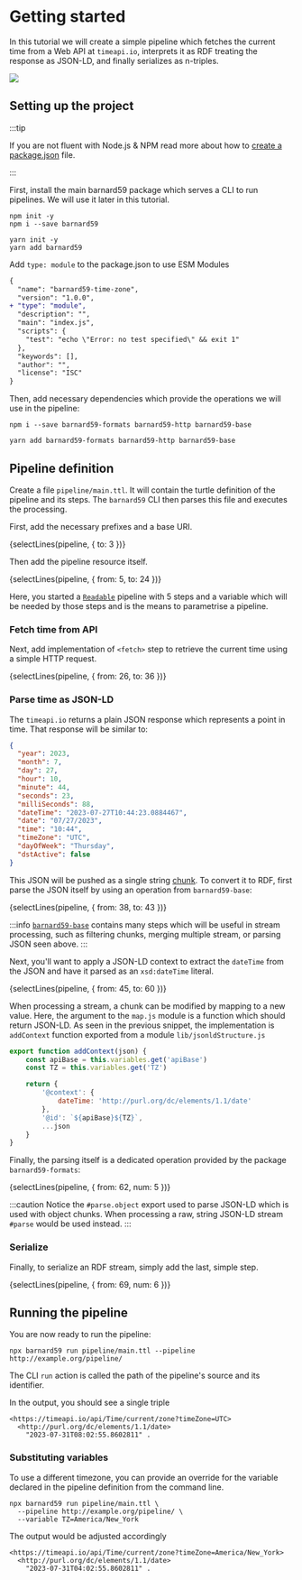 
# Getting started

In this tutorial we will create a simple pipeline which fetches the current time from a Web API at
`timeapi.io`, interprets it as RDF treating the response as JSON-LD, and finally serializes as n-triples.

![](first-pipeline-diagram.jpg)

## Setting up the project

:::tip

If you are not fluent with Node.js & NPM read more about how to [create a package.json](https://docs.npmjs.com/creating-a-package-json-file) file.

:::

First, install the main barnard59 package which serves a CLI to run pipelines. We will use it later in this tutorial.

<Tabs>
  <TabItem value="npm" label="NPM" default>

    npm init -y
    npm i --save barnard59

  </TabItem>
  <TabItem value="yarn" label="Yarn">

    yarn init -y
    yarn add barnard59

  </TabItem>
</Tabs>

Add `type: module` to the package.json to use ESM Modules

```diff
{
  "name": "barnard59-time-zone",
  "version": "1.0.0",
+ "type": "module",
  "description": "",
  "main": "index.js",
  "scripts": {
    "test": "echo \"Error: no test specified\" && exit 1"
  },
  "keywords": [],
  "author": "",
  "license": "ISC"
}
```

Then, add necessary dependencies which provide the operations we will use in the pipeline:

<Tabs>
  <TabItem value="npm" label="NPM" default>

    npm i --save barnard59-formats barnard59-http barnard59-base

  </TabItem>
  <TabItem value="yarn" label="Yarn">

    yarn add barnard59-formats barnard59-http barnard59-base

  </TabItem>
</Tabs>


## Pipeline definition

Create a file `pipeline/main.ttl`. It will contain the turtle definition of the pipeline and its steps. The `barnard59`
CLI then parses this file and executes the processing.

First, add the necessary prefixes and a base URI.

<CodeBlock language="turtle" title="pipeline/main.ttl">
  {selectLines(pipeline, { to: 3 })}
</CodeBlock>

Then add the pipeline resource itself.

<CodeBlock language="turtle" title="pipeline/main.ttl">
  {selectLines(pipeline, { from: 5, to: 24 })}
</CodeBlock>

Here, you started a [`Readable`](/docs/workflows/explanations/pipeline) pipeline with 5 steps and a variable which
will be needed by those steps and is the means to parametrise a pipeline.

### Fetch time from API

Next, add implementation of `<fetch>` step to retrieve the current time using a simple HTTP request.

<CodeBlock language="turtle" title="pipeline/main.ttl">
  {selectLines(pipeline, { from: 26, to: 36 })}
</CodeBlock>

### Parse time as JSON-LD

The `timeapi.io` returns a plain JSON response which represents a point in time. That response will be similar to:

```json
{
  "year": 2023,
  "month": 7,
  "day": 27,
  "hour": 10,
  "minute": 44,
  "seconds": 23,
  "milliSeconds": 88,
  "dateTime": "2023-07-27T10:44:23.0884467",
  "date": "07/27/2023",
  "time": "10:44",
  "timeZone": "UTC",
  "dayOfWeek": "Thursday",
  "dstActive": false
}
```

This JSON will be pushed as a single string [chunk](https://nodesource.com/blog/understanding-streams-in-nodejs/).
To convert it to RDF, first parse the JSON itself by using an operation from `barnard59-base`:

<CodeBlock language="turtle" title="pipeline/main.ttl">
  {selectLines(pipeline, { from: 38, to: 43 })}
</CodeBlock>

:::info
[`barnard59-base`](https://github.com/zazuko/barnard59/blob/master/packages/base/manifest.ttl) contains many steps which
will be useful in stream processing, such as filtering chunks, merging multiple stream, or parsing JSON seen above.
:::

Next, you'll want to apply a JSON-LD context to extract the `dateTime` from the JSON and have it parsed as an
`xsd:dateTime` literal.

<CodeBlock language="turtle" title="pipeline/main.ttl">
  {selectLines(pipeline, { from: 45, to: 60 })}
</CodeBlock>

When processing a stream, a chunk can be modified by mapping to a new value. Here, the argument to the `map.js` module
is a function which should return JSON-LD. As seen in the previous snippet, the implementation is `addContext` function
exported from a module `lib/jsonldStructure.js`

```js title="lib/jsonldStructure.js"
export function addContext(json) {
    const apiBase = this.variables.get('apiBase')
    const TZ = this.variables.get('TZ')

    return {
        '@context': {
            dateTime: 'http://purl.org/dc/elements/1.1/date'
        },
        '@id': `${apiBase}${TZ}`,
        ...json
    }
}
```

Finally, the parsing itself is a dedicated operation provided by the package `barnard59-formats`:

<CodeBlock language="turtle" title="pipeline/main.ttl">
  {selectLines(pipeline, { from: 62, num: 5 })}
</CodeBlock>

:::caution
Notice the `#parse.object` export used to parse JSON-LD which is used with object chunks. When processing a raw, string
JSON-LD stream `#parse` would be used instead.
:::

### Serialize

Finally, to serialize an RDF stream, simply add the last, simple step.

<CodeBlock language="turtle" title="pipeline/main.ttl">
  {selectLines(pipeline, { from: 69, num: 6 })}
</CodeBlock>

## Running the pipeline

You are now ready to run the pipeline:

```
npx barnard59 run pipeline/main.ttl --pipeline http://example.org/pipeline/
```

The CLI `run` action is called the path of the pipeline's source and its identifier.

In the output, you should see a single triple

```turtle
<https://timeapi.io/api/Time/current/zone?timeZone=UTC>
  <http://purl.org/dc/elements/1.1/date>
    "2023-07-31T08:02:55.8602811" .
```

### Substituting variables

To use a different timezone, you can provide an override for the variable declared in the pipeline definition from the
command line.

```
npx barnard59 run pipeline/main.ttl \
  --pipeline http://example.org/pipeline/ \
  --variable TZ=America/New_York
```

The output would be adjusted accordingly

```turtle
<https://timeapi.io/api/Time/current/zone?timeZone=America/New_York>
  <http://purl.org/dc/elements/1.1/date>
    "2023-07-31T04:02:55.8602811" .
```

